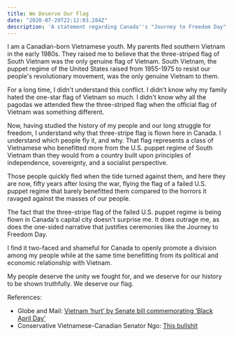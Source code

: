 ```yaml
---
title: We Deserve Our Flag
date: "2020-07-29T22:12:03.284Z"
description: 'A statement regarding Canada''s "Journey to Freedom Day"'
---
```



I am a Canadian-born Vietnamese youth. My parents fled southern Vietnam in the early 1980s. They raised me to believe that the three-striped flag of South Vietnam was the only genuine flag of Vietnam. South Vietnam, the puppet regime of the United States raised from 1955-1975 to resist our people's revolutionary movement, was the only genuine Vietnam to them.

For a long time, I didn't understand this conflict. I didn't know why my family hated the one-star flag of Vietnam so much. I didn't know why all the pagodas we attended flew the three-striped flag when the official flag of Vietnam was something different.

Now, having studied the history of my people and our long struggle for freedom, I understand why that three-stripe flag is flown here in Canada. I understand which people fly it, and why. That flag represents a class of Vietnamese who benefitted more from the U.S. puppet regime of South Vietnam than they would from a country built upon principles of independence, sovereignty, and a socialist perspective.

Those people quickly fled when the tide turned against them, and here they are now, fifty years after losing the war, flying the flag of a failed U.S. puppet regime that barely benefitted them compared to the horrors it ravaged against the masses of our people.

The fact that the three-stripe flag of the failed U.S. puppet regime is being flown in Canada's capital city doesn't surprise me. It does outrage me, as does the one-sided narrative that justifies ceremonies like the Journey to Freedom Day.

I find it two-faced and shameful for Canada to openly promote a division among my people while at the same time benefitting from its political and economic relationship with Vietnam.

My people deserve the unity we fought for, and we deserve for our history to be shown truthfully. We deserve our flag.

<Separator />

References:

<ul class="text-sm">

<li>
   Globe and Mail: <a href="https://www.theglobeandmail.com/news/politics/vietnam-hurt-by-senate-bill-commemorating-black-april-day/article22798638/">Vietnam ‘hurt’ by Senate bill commemorating ‘Black April Day’ </a>
</li>
<li>
Conservative Vietnamese-Canadian Senator Ngo: <a href="https://senatorngo.ca/journey-to-freedom-page/">This bullshit</a>
</li>
</ul>
